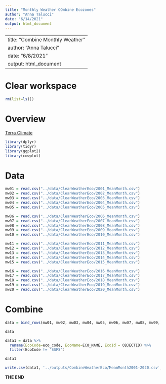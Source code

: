 ```yaml
---
title: "Monthly Weather COmbine Ecozones"
author: "Anna Talucci"
date: "6/14/2021"
output: html_document
---
```

---
title: "Combine Monthly Weather"
author: "Anna Talucci"
date: "6/8/2021"
output: html_document
---


# Clear workspace

```r
rm(list=ls()) 
```


# Overview
[Terra Climate](https://developers.google.com/earth-engine/datasets/catalog/IDAHO_EPSCOR_TERRACLIMATE#bands)

```r

library(dplyr)
library(tidyr)
library(ggplot2)
library(cowplot)

```

# Data 

```r
mw01 = read.csv("../data/CleanWeatherEco/2001_MeanMonth.csv") 
mw02 = read.csv("../data/CleanWeatherEco/2002_MeanMonth.csv") 
mw03 = read.csv("../data/CleanWeatherEco/2003_MeanMonth.csv") 
mw04 = read.csv("../data/CleanWeatherEco/2004_MeanMonth.csv") 
mw05 = read.csv("../data/CleanWeatherEco/2005_MeanMonth.csv") 
```

```r
mw06 = read.csv("../data/CleanWeatherEco/2006_MeanMonth.csv") 
mw07 = read.csv("../data/CleanWeatherEco/2007_MeanMonth.csv") 
mw08 = read.csv("../data/CleanWeatherEco/2008_MeanMonth.csv") 
mw09 = read.csv("../data/CleanWeatherEco/2009_MeanMonth.csv") 
mw10 = read.csv("../data/CleanWeatherEco/2010_MeanMonth.csv") 
```

```r
mw11 = read.csv("../data/CleanWeatherEco/2011_MeanMonth.csv") 
mw12 = read.csv("../data/CleanWeatherEco/2012_MeanMonth.csv") 
mw13 = read.csv("../data/CleanWeatherEco/2013_MeanMonth.csv") 
mw14 = read.csv("../data/CleanWeatherEco/2014_MeanMonth.csv") 
mw15 = read.csv("../data/CleanWeatherEco/2015_MeanMonth.csv") 
```


```r
mw16 = read.csv("../data/CleanWeatherEco/2016_MeanMonth.csv") 
mw17 = read.csv("../data/CleanWeatherEco/2017_MeanMonth.csv") 
mw18 = read.csv("../data/CleanWeatherEco/2018_MeanMonth.csv") 
mw19 = read.csv("../data/CleanWeatherEco/2019_MeanMonth.csv") 
mw20 = read.csv("../data/CleanWeatherEco/2020_MeanMonth.csv") 
```


# Combine
```r
data = bind_rows(mw01, mw02, mw03, mw04, mw05, mw06, mw07, mw08, mw09, mw10, mw11, mw12, mw13, mw14, mw15, mw16, mw17, mw18, mw19, mw20)

data
```

```r
data1 = data %>% 
  rename(EcoCode=eco_code, EcoName=ECO_NAME, EcoId = OBJECTID) %>%
  filter(EcoCode != "SSFS") 

data1

```

```r
write.csv(data1, '../outputs/CombineWeatherEco/MeanMonth2001-2020.csv',  row.names = FALSE)
```
**THE END**